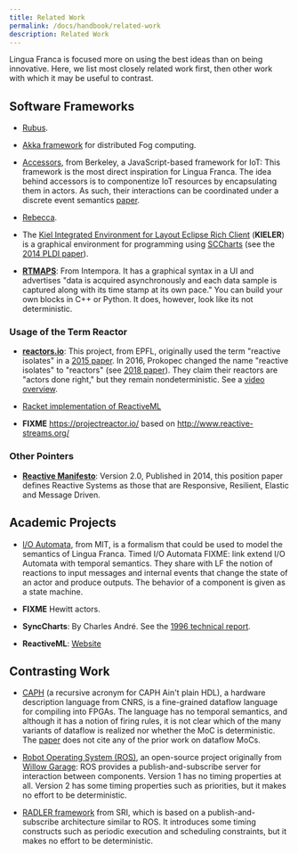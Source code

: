 ```yaml
---
title: Related Work
permalink: /docs/handbook/related-work
description: Related Work
---
```

Lingua Franca is focused more on using the best ideas than on being innovative.
Here, we list most closely related work first, then other work with which it may be useful to contrast.

## Software Frameworks

* [Rubus](https://link.springer.com/article/10.1007%2Fs10270-020-00795-5).

* [Akka framework](https://www.sciencedirect.com/science/article/abs/pii/S0167739X20330739) for distributed Fog computing.

* [Accessors](http://accessors.org), from Berkeley, a JavaScript-based framework for IoT: This framework is the most direct inspiration for Lingua Franca. The idea behind accessors is to componentize IoT resources by encapsulating them in actors. As such, their interactions can be coordinated under a discrete event semantics [paper](http://www.icyphy.org/pubs/75.html).

* [Rebecca](https://rebeca-lang.org).

* The [Kiel Integrated Environment for Layout Eclipse Rich Client](https://www.rtsys.informatik.uni-kiel.de/en/research/kieler/welcome-to-the-kieler-project) (**KIELER**) is a graphical environment for programming using [SCCharts](https://rtsys.informatik.uni-kiel.de/confluence/display/KIELER/SCCharts) (see the [2014 PLDI paper](https://doi.org/10.1145/2594291.2594310)).

* **[RTMAPS](https://intempora.com/products/rtmaps#about-rtmaps)**: From Intempora. It has a graphical syntax in a UI and advertises "data is acquired asynchronously and each data sample is captured along with its time stamp at its own pace." You can build your own blocks in C++ or Python. It does, however, look like its not deterministic.

### Usage of the Term Reactor

* **[reactors.io](http://reactors.io/)**: This project, from EPFL, originally used the term "reactive isolates" in a [2015 paper](https://dl.acm.org/citation.cfm?doid=2814228.2814245). In 2016, Prokopec changed the name "reactive isolates" to "reactors" (see [2018 paper](http://doi.org/10.1007/978-3-030-00302-9_5)). They claim their reactors are "actors done right," but they remain nondeterministic. See a [video overview](https://www.youtube.com/watch?v=7lulYWWD4Qo).

* [Racket implementation of ReactiveML](https://docs.racket-lang.org/reactor/index.html)

* **FIXME** https://projectreactor.io/ based on http://www.reactive-streams.org/

### Other Pointers

* **[Reactive Manifesto](https://www.reactivemanifesto.org/)**: Version 2.0, Published in 2014, this position paper defines Reactive Systems as those that are Responsive, Resilient, Elastic and Message Driven.


## Academic Projects

* [I/O Automata](https://en.wikipedia.org/wiki/Input%2Foutput_automaton), from MIT, is a formalism that could be used to model the semantics of Lingua Franca. Timed I/O Automata FIXME: link extend I/O Automata with temporal semantics. They share with LF the notion of reactions to input messages and internal events that change the state of an actor and produce outputs. The behavior of a component is given as a state machine.

* **FIXME** Hewitt actors.

* **SyncCharts**: By Charles André. See the [1996 technical report](http://www-sop.inria.fr/members/Charles.Andre/CA%20Publis/SYNCCHARTS/overview.html).

* **ReactiveML**: [Website](http://reactiveml.org)

## Contrasting Work

* [CAPH](http://caph.univ-bpclermont.fr/CAPH/CAPH.html) (a recursive acronym for CAPH Ain't plain HDL), a hardware description language from CNRS, is a fine-grained dataflow language for compiling into FPGAs. The language has no temporal semantics, and although it has a notion of firing rules, it is not clear which of the many variants of dataflow is realized nor whether the MoC is deterministic. The [paper](https://ieeexplore.ieee.org/stamp/stamp.jsp?tp=&arnumber=6972018) does not cite any of the prior work on dataflow MoCs.

* [Robot Operating System (ROS)](https://en.wikipedia.org/wiki/Robot_Operating_System), an open-source project originally from [Willow Garage](https://en.wikipedia.org/wiki/Willow_Garage): ROS provides a publish-and-subscribe server for interaction between components. Version 1 has no timing properties at all. Version 2 has some timing properties such as priorities, but it makes no effort to be deterministic.

* [RADLER framework](https://sri-csl.github.io/radler/) from SRI, which is based on a publish-and-subscribe architecture similar to ROS. It introduces some timing constructs such as periodic execution and scheduling constraints, but it makes no effort to be deterministic.